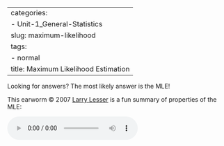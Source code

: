 --
categories:
- Unit-1_General-Statistics
slug: maximum-likelihood
tags:
- normal
title: Maximum Likelihood Estimation
---

Looking for answers? The most likely answer is the MLE!

This earworm &copy; 2007 [Larry Lesser](http://www.math.utep.edu/Faculty/lesser/Mathemusician.html) is a fun summary of properties of the MLE:

<audio controls>
  <source src="/media/mle.mp3" type="audio/mpeg">
Your browser does not support the audio element.
</audio>

# Likelihood Ratio Test NP Lemma